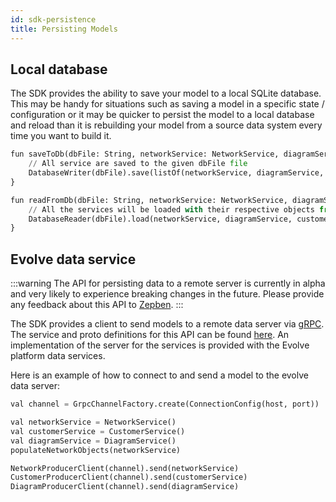 ```yaml
---
id: sdk-persistence
title: Persisting Models
---
```



## Local database

The SDK provides the ability to save your model to a local SQLite database. This may be handy for situations such as saving a 
model in a specific state / configuration or it may be quicker to persist the model to a local database and reload than
it is rebuilding your model from a source data system every time you want to build it.

```python
fun saveToDb(dbFile: String, networkService: NetworkService, diagramService: DiagramService, customerService: CustomerService) {
    // All service are saved to the given dbFile file
    DatabaseWriter(dbFile).save(listOf(networkService, diagramService, customerService))
}

fun readFromDb(dbFile: String, networkService: NetworkService, diagramService: DiagramService, customerService: CustomerService) {
    // All the services will be loaded with their respective objects from dbFile
    DatabaseReader(dbFile).load(networkService, diagramService, customerService)
}
```

## Evolve data service

:::warning
The API for persisting data to a remote server is currently in alpha and very likely to experience breaking changes 
in the future. Please provide any feedback about this API to [Zepben](www.zepben.com).
:::

The SDK provides a client to send models to a remote data server via [gRPC](https://grpc.io/). The service and proto 
definitions for this API can be found [here](https://github.com/zepben/evolve-grpc). An implementation of the server for 
the services is provided with the Evolve platform data services.

Here is an example of how to connect to and send a model to the evolve data server:

```python
val channel = GrpcChannelFactory.create(ConnectionConfig(host, port))

val networkService = NetworkService()
val customerService = CustomerService()
val diagramService = DiagramService()
populateNetworkObjects(networkService)

NetworkProducerClient(channel).send(networkService)
CustomerProducerClient(channel).send(customerService)
DiagramProducerClient(channel).send(diagramService)
```

